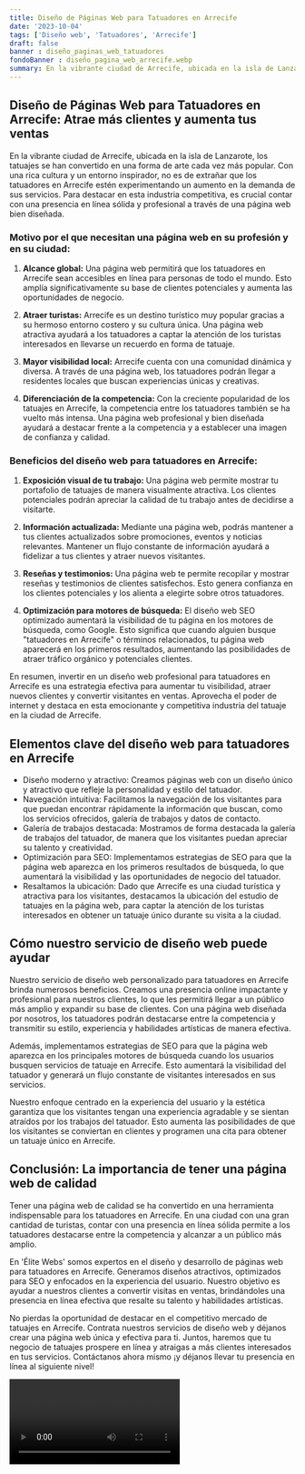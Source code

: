 ```yaml
---
title: Diseño de Páginas Web para Tatuadores en Arrecife
date: '2023-10-04'
tags: ['Diseño web', 'Tatuadores', 'Arrecife']
draft: false
banner : diseño_paginas_web_tatuadores
fondoBanner : diseño_pagina_web_arrecife.webp
summary: En la vibrante ciudad de Arrecife, ubicada en la isla de Lanzarote, los tatuajes se han convertido en una forma de arte cada vez más popular. Con una rica cultura y un entorno inspirador, no es de extrañar que los tatuadores en Arrecife estén experimentando un aumento en la demanda de sus servicios. Para destacar en esta industria competitiva, es crucial contar con una presencia en línea sólida y profesional a través de una página web bien diseñada.
---
```


## Diseño de Páginas Web para Tatuadores en Arrecife: Atrae más clientes y aumenta tus ventas

En la vibrante ciudad de Arrecife, ubicada en la isla de Lanzarote, los tatuajes se han convertido en una forma de arte cada vez más popular. Con una rica cultura y un entorno inspirador, no es de extrañar que los tatuadores en Arrecife estén experimentando un aumento en la demanda de sus servicios. Para destacar en esta industria competitiva, es crucial contar con una presencia en línea sólida y profesional a través de una página web bien diseñada.

### Motivo por el que necesitan una página web en su profesión y en su ciudad:

1. **Alcance global:** Una página web permitirá que los tatuadores en Arrecife sean accesibles en línea para personas de todo el mundo. Esto amplía significativamente su base de clientes potenciales y aumenta las oportunidades de negocio.

2. **Atraer turistas:** Arrecife es un destino turístico muy popular gracias a su hermoso entorno costero y su cultura única. Una página web atractiva ayudará a los tatuadores a captar la atención de los turistas interesados en llevarse un recuerdo en forma de tatuaje.

3. **Mayor visibilidad local:** Arrecife cuenta con una comunidad dinámica y diversa. A través de una página web, los tatuadores podrán llegar a residentes locales que buscan experiencias únicas y creativas.

4. **Diferenciación de la competencia:** Con la creciente popularidad de los tatuajes en Arrecife, la competencia entre los tatuadores también se ha vuelto más intensa. Una página web profesional y bien diseñada ayudará a destacar frente a la competencia y a establecer una imagen de confianza y calidad.

### Beneficios del diseño web para tatuadores en Arrecife:

1. **Exposición visual de tu trabajo:** Una página web permite mostrar tu portafolio de tatuajes de manera visualmente atractiva. Los clientes potenciales podrán apreciar la calidad de tu trabajo antes de decidirse a visitarte.

2. **Información actualizada:** Mediante una página web, podrás mantener a tus clientes actualizados sobre promociones, eventos y noticias relevantes. Mantener un flujo constante de información ayudará a fidelizar a tus clientes y atraer nuevos visitantes.

3. **Reseñas y testimonios:** Una página web te permite recopilar y mostrar reseñas y testimonios de clientes satisfechos. Esto genera confianza en los clientes potenciales y los alienta a elegirte sobre otros tatuadores.

4. **Optimización para motores de búsqueda:** El diseño web SEO optimizado aumentará la visibilidad de tu página en los motores de búsqueda, como Google. Esto significa que cuando alguien busque "tatuadores en Arrecife" o términos relacionados, tu página web aparecerá en los primeros resultados, aumentando las posibilidades de atraer tráfico orgánico y potenciales clientes.

En resumen, invertir en un diseño web profesional para tatuadores en Arrecife es una estrategia efectiva para aumentar tu visibilidad, atraer nuevos clientes y convertir visitantes en ventas. Aprovecha el poder de internet y destaca en esta emocionante y competitiva industria del tatuaje en la ciudad de Arrecife.

<GifSeo />

<Cta />

## Elementos clave del diseño web para tatuadores en Arrecife

- Diseño moderno y atractivo: Creamos páginas web con un diseño único y atractivo que refleje la personalidad y estilo del tatuador. 
- Navegación intuitiva: Facilitamos la navegación de los visitantes para que puedan encontrar rápidamente la información que buscan, como los servicios ofrecidos, galería de trabajos y datos de contacto.
- Galería de trabajos destacada: Mostramos de forma destacada la galería de trabajos del tatuador, de manera que los visitantes puedan apreciar su talento y creatividad.
- Optimización para SEO: Implementamos estrategias de SEO para que la página web aparezca en los primeros resultados de búsqueda, lo que aumentará la visibilidad y las oportunidades de negocio del tatuador.
- Resaltamos la ubicación: Dado que Arrecife es una ciudad turística y atractiva para los visitantes, destacamos la ubicación del estudio de tatuajes en la página web, para captar la atención de los turistas interesados en obtener un tatuaje único durante su visita a la ciudad.

## Cómo nuestro servicio de diseño web puede ayudar

Nuestro servicio de diseño web personalizado para tatuadores en Arrecife brinda numerosos beneficios. Creamos una presencia online impactante y profesional para nuestros clientes, lo que les permitirá llegar a un público más amplio y expandir su base de clientes. Con una página web diseñada por nosotros, los tatuadores podrán destacarse entre la competencia y transmitir su estilo, experiencia y habilidades artísticas de manera efectiva.

Además, implementamos estrategias de SEO para que la página web aparezca en los principales motores de búsqueda cuando los usuarios busquen servicios de tatuaje en Arrecife. Esto aumentará la visibilidad del tatuador y generará un flujo constante de visitantes interesados en sus servicios.

Nuestro enfoque centrado en la experiencia del usuario y la estética garantiza que los visitantes tengan una experiencia agradable y se sientan atraídos por los trabajos del tatuador. Esto aumenta las posibilidades de que los visitantes se conviertan en clientes y programen una cita para obtener un tatuaje único en Arrecife.

## Conclusión: La importancia de tener una página web de calidad

Tener una página web de calidad se ha convertido en una herramienta indispensable para los tatuadores en Arrecife. En una ciudad con una gran cantidad de turistas, contar con una presencia en línea sólida permite a los tatuadores destacarse entre la competencia y alcanzar a un público más amplio.

En 'Élite Webs' somos expertos en el diseño y desarrollo de páginas web para tatuadores en Arrecife. Generamos diseños atractivos, optimizados para SEO y enfocados en la experiencia del usuario. Nuestro objetivo es ayudar a nuestros clientes a convertir visitas en ventas, brindándoles una presencia en línea efectiva que resalte su talento y habilidades artísticas.

No pierdas la oportunidad de destacar en el competitivo mercado de tatuajes en Arrecife. Contrata nuestros servicios de diseño web y déjanos crear una página web única y efectiva para ti. Juntos, haremos que tu negocio de tatuajes prospere en línea y atraigas a más clientes interesados en tus servicios. Contáctanos ahora mismo ¡y déjanos llevar tu presencia en línea al siguiente nivel!

<Video />

<CtaBot job='Tatuadores' city='Arrecife'/>

<Gmaps query='Arrecife+españa+maps' />